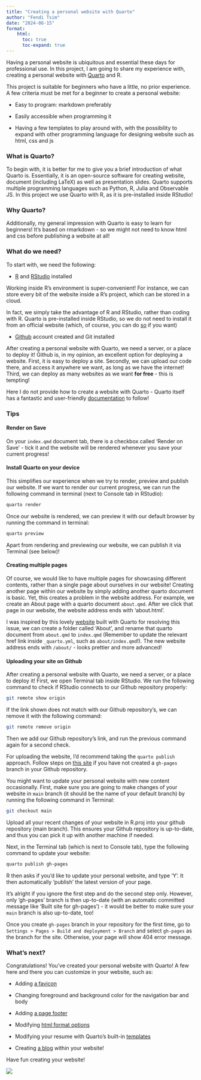 ```yaml
---
title: "Creating a personal website with Quarto"
author: "Fendi Tsim"
date: "2024-06-15"
format: 
    html:
      toc: true
      toc-expand: true
---
```


::: justify
Having a personal website is ubiquitous and essential these days for professional use. In this project, I am going to share my experience with, creating a personal website with [Quarto](https://quarto.org/) and R.

This project is suitable for beginners who have a little, no prior experience. A few criteria must be met for a beginner to create a personal website:

-   Easy to program: markdown preferably

-   Easily accessible when programming it

-   Having a few templates to play around with, with the possibility to expand with other programming language for designing website such as html, css and js

### What is Quarto?

To begin with, it is better for me to give you a brief introduction of what Quarto is. Essentially, it is an open-source software for creating website, document (including LaTeX) as well as presentation slides. Quarto supports multiple programming languages such as Python, R, Julia and Observable JS. In this project we use Quarto with R, as it is pre-installed inside RStudio!

### Why Quarto?

Additionally, my general impression with Quarto is easy to learn for beginners! It's based on rmarkdown - so we might not need to know html and css before publishing a website at all!

### What do we need?

To start with, we need the following:

-   [R](https://www.r-project.org) and [RStudio](https://posit.co/download/rstudio-desktop/) installed

Working inside R's environment is super-convenient! For instance, we can store every bit of the website inside a R's project, which can be stored in a cloud.

In fact, we simply take the advantage of R and RStudio, rather than coding with R. Quarto is pre-installed inside RStudio, so we do not need to install it from an official website (which, of course, you can do [so](https://quarto.org/docs/download/) if you want)

-   [Github](https://github.com) account created and Git installed

After creating a personal website with Quarto, we need a server, or a place to deploy it! Github is, in my opinion, an excellent option for deploying a website. First, it is easy to deploy a site. Secondly, we can upload our code there, and access it anywhere we want, as long as we have the internet! Third, we can deploy as many websites as we want **for free** - this is tempting!

Here I do not provide how to create a website with Quarto - Quarto itself has a fantastic and user-friendly [documentation](https://quarto.org/docs/websites/) to follow!

### Tips

#### Render on Save

On your `index.qmd` document tab, there is a checkbox called 'Render on Save' - tick it and the website will be rendered whenever you save your current progress!

#### Install Quarto on your device

This simplifies our experience when we try to render, preview and publish our website. If we want to render our current progress, we can run the following command in terminal (next to Console tab in RStudio):

``` bash
quarto render
```

Once our website is rendered, we can preview it with our default browser by running the command in terminal:

``` bash
quarto preview
```

Apart from rendering and previewing our website, we can publish it via Terminal (see below)!

#### Creating multiple pages

Of course, we would like to have multiple pages for showcasing different contents, rather than a single page about ourselves in our website! Creating another page within our website by simply adding another quarto document is basic. Yet, this creates a problem in the website address. For example, we create an About page with a quarto document `about.qmd`. After we click that page in our website, the website address ends with 'about.html'.

I was inspired by this lovely [website](https://beamilz.com/) built with Quarto for resolving this issue, we can create a folder called 'About', and rename that quarto document from `about.qmd` to `index.qmd` (Remember to update the relevant href link inside `_quarto.yml`, such as `about/index.qmd`!). The new website address ends with `/about/` - looks prettier and more advanced!

#### Uploading your site on Github

After creating a personal website with Quarto, we need a server, or a place to deploy it! First, we open Terminal tab inside RStudio. We run the following command to check if RStudio connects to our Github repository properly:

``` bash
git remote show origin
```

If the link shown does not match with our Github repository's, we can remove it with the following command:

``` bash
git remote remove origin
```

Then we add our Github repository's link, and run the previous command again for a second check.

For uploading the website, I'd recommend taking the `quarto publish` approach. Follow steps on [this site](https://quarto.org/docs/publishing/github-pages.html#publish-command) if you have not created a `gh-pages` branch in your Github repository.

You might want to update your personal website with new content occasionally. First, make sure you are going to make changes of your website in `main` branch (it should be the name of your default branch) by running the following command in Terminal:

``` bash
git checkout main
```

Upload all your recent changes of your website in R.proj into your github repository (main branch). This ensures your Github repository is up-to-date, and thus you can pick it up with another machine if needed.

Next, in the Terminal tab (which is next to Console tab), type the following command to update your website:

``` bash
quarto publish gh-pages
```

R then asks if you'd like to update your personal website, and type 'Y'. It then automatically 'publish' the latest version of your page.

It's alright if you ignore the first step and do the second step only. However, only 'gh-pages' branch is then up-to-date (with an automatic committed message like 'Built site for gh-pages') - it would be better to make sure your `main` branch is also up-to-date, too!

::: {.callout-caution title="Read this if you create the site for the first time" icon="false" collapse="true"}
Once you create `gh-pages` branch in your repository for the first time, go to `Settings > Pages > Build and deployment > Branch` and select `gh-pages` as the branch for the site. Otherwise, your page will show 404 error message.
:::


### What's next?

Congratulations! You've created your personal website with Quarto! A few here and there you can customize in your website, such as:

-   Adding [a favicon](https://quarto.org/docs/websites/website-tools.html#favicon)

-   Changing foreground and background color for the navigation bar and body

-   Adding [a page footer](https://quarto.org/docs/websites/website-tools.html#favicon)

-   Modifying [html format options](https://quarto.org/docs/reference/formats/html.html#format-options)

-   Modifying your resume with Quarto's built-in [templates](https://quarto.org/docs/websites/website-about.html#templates)

-   Creating [a blog](https://quarto.org/docs/websites/website-blog.html#quick-start) within your website!

Have fun creating your website!
:::

![](/img/creating-a-personal-website-with-quarto.png){fig-align="center"}